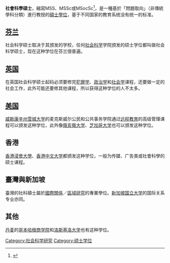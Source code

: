 '''社會科學碩士'''，縮寫MSS、MSSc或MSocSc<ref>{{Cite web |url=https://www.waikato.ac.nz/study/qualifications/master-of-social-sciences |title=Master of Social Sciences (MSocSc): University of Waikato |access-date=2021-07-18 |archive-date=2021-07-18 |archive-url=https://web.archive.org/web/20210718033130/https://www.waikato.ac.nz/study/qualifications/master-of-social-sciences |dead-url=no }}</ref>，是一種基於「問題取向」（非傳統學科分類）進行教授的[[碩士|碩士]][[學位|學位]]，基于不同国家的教育系统没有统一的标准。

==[[芬兰|芬兰]]==
社会科学硕士取决于其颁发的学校，任何[[社会科学|社会科学]]学院颁发的硕士学位都叫做社会科学硕士，现在这种学位在芬兰很普遍。

==[[英国|英国]]==
在英国社会科学硕士起码必须要修完[[犯罪学|犯罪学]]、[[政治学|政治学]]和[[社会学|社会学]]课程，还要做一定的社会工作，此外可能还要修其他课程，所以获得这种学位的人不太多。

==[[美国|美国]]==
[[威斯康辛州|威斯康辛州]][[雪城大学|雪城大学]]的麦克斯威尔公民和公共事务学院通过[[远程教育|远程教育]]的高级管理课程可以颁发这种学位，此外像[[俄亥俄大学|俄亥俄大学]]、[[芝加哥大学|芝加哥大学]]也可以颁发这种学位。

== 香港 ==
[[香港浸會大學|香港浸會大學]]、[[香港中文大学|香港中文大学]]都颁发这种学位，一般为传媒、广告类或社會科學的硕士课程。

== 臺灣與新加坡 ==
臺灣的社科碩士屬於[[國際關係|國際關係]]／[[區域研究|區域研究]]的專業學位。[[新加坡国立大学|新加坡国立大学]]的国际关系专业亦同。

== 其他 ==
[[丹麦|丹麦]]的[[哥本哈根商学院|哥本哈根商学院]]和[[洛斯基洛大学|洛斯基洛大学]]也有这种学位。 

{{学位}}

[[Category:社会科学研究|Category:社会科学研究]]
[[Category:硕士学位|Category:硕士学位]]